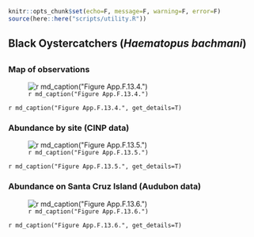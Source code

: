 ```r
knitr::opts_chunk$set(echo=F, message=F, warning=F, error=F)
source(here::here("scripts/utility.R"))
```

## Black Oystercatchers (_Haematopus bachmani_)

## {.tabset}

### Map of observations

![`r md_caption("Figure App.F.13.4.")`](../img/cinms_cr/App.F.13.4.jpg)

`r md_caption("Figure App.F.13.4.", get_details=T)`

### Abundance by site (CINP data)

![`r md_caption("Figure App.F.13.5.")`](../img/cinms_cr/App.F.13.5.jpg)

`r md_caption("Figure App.F.13.5.", get_details=T)`

### Abundance on Santa Cruz Island (Audubon data)

![`r md_caption("Figure App.F.13.6.")`](../img/cinms_cr/App.F.13.6.jpg)

`r md_caption("Figure App.F.13.6.", get_details=T)`
